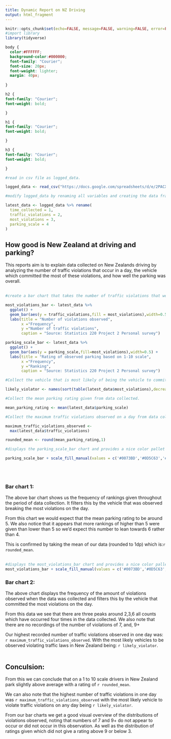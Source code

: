 ---
title: Dynamic Report on NZ Driving
output: html_fragment
---

```{r setup, include=FALSE}
knitr::opts_chunk$set(echo=FALSE, message=FALSE, warning=FALSE, error=FALSE)
#import library
library(tidyverse)

```

```{css}
body {
  color:#FFFFFF;
  background-color:#000000;
  font-family: "Courier";
  font-size: 20px;
  font-weight: lighter;
  margin: 40px;
  
}

h2 {
font-family: "Courier";
font-weight: bold;

}

h1 {
font-family: "Courier";
font-weight: bold;

}

h3 {
font-family: "Courier";
font-weight: bold;

}
```


```{r}
#read in csv file as logged_data.

logged_data <- read_csv("https://docs.google.com/spreadsheets/d/e/2PACX-1vQ1ExtkiezgETArhUnrrDROq5LsaGra2mgt4KwFIRMJxZsF8xpi-vrjU-DxmtVEzgHai2XMU48QcXAO/pub?gid=2116230245&single=true&output=csv")

#modify logged_data by renaming all variables and creating the data frame latest_data.

latest_data <- logged_data %>% rename(
  time_collected = 1,
  traffic_violations = 2,
  most_violations = 3,
  parking_scale = 4
)

```

## How good is New Zealand at driving and parking?

This reports aim is to explain data collected on New Zealands driving by analyzing the number of traffic violations that occur in a day, the vehicle which committed the most of these violations, and how well the parking was overall.
<br>
<br>
```{r}
#create a bar chart that takes the number of traffic violations that were observed and filters the graph via the vehicle that committed the most violations on that day. 

most_violations_bar <- latest_data %>%
  ggplot() +
  geom_bar(aes(y = traffic_violations,fill = most_violations),width=0.5) +
  labs(title = "Number of violations observed", 
       x ="Frequency",
       y ="Number of traffic violations",
       caption = "Source: Statistics 220 Project 2 Personal survey")
```
```{r}
parking_scale_bar <- latest_data %>%
  ggplot() +
  geom_bar(aes(y = parking_scale,fill=most_violations),width=0.5) +
  labs(title = "Rating of observed parking based on 1-10 scale",
       x ="Frequency",
       y ="Ranking",
       caption = "Source: Statistics 220 Project 2 Personal survey")

```

```{r}
#Collect the vehicle that is most likely of being the vehicle to commit a violation.

likely_violator <- names(sort(table(latest_data$most_violations),decreasing = TRUE))[1] %>% noquote() %>% tolower()

#Collect the mean parking rating given from data collected.

mean_parking_rating <- mean(latest_data$parking_scale)

#Collect the maximum traffic violations observed on a day from data collected. Then round it to 1dp.

maximum_traffic_violations_observed <-
  max(latest_data$traffic_violations)

rounded_mean <- round(mean_parking_rating,1)
```

```{r}
#displays the parking_scale_bar chart and provides a nice color pallet to the keys for groupings.

parking_scale_bar + scale_fill_manual(values = c('#0073BD','#0D5C63','#44A1A0','#78CDD7','#247B7B'))

```
<br>
<br>

### Bar chart 1:
The above bar chart shows us the frequency of rankings given throughout the period of data collection. It filters this by the vehicle that was observed breaking the most violations on the day. 

From this chart we would expect that the mean parking rating to be around 5. We also notice that it appears that more rankings of higher than 5 were given than lower than 5 so we'd expect this number to lean towards 6 rather than 4. 

This is confirmed by taking the mean of our data (rounded to 1dp) which is:`r rounded_mean`.
<br>
<br>

```{r}
#displays the most_violations_bar chart and provides a nice color pallet to the keys for groupings.
most_violations_bar + scale_fill_manual(values = c('#0073BD','#0D5C63','#44A1A0','#78CDD7','#247B7B'))
```

### Bar chart 2:

The above chart displays the frequency of the amount of violations observed when the data was collected and filters this by the vehicle that committed the most violations on the day. 

From this data we see that there are three peaks around 2,3,6 all counts which have occurred four times in the data collected. We also note that there are no recordings of the number of violations of 7, and, 9+ 

Our highest recorded number of traffic violations observed in one day was: `r maximum_traffic_violations_observed`. 
With the most likely vehicles to be observed violating traffic laws in New Zealand being: `r likely_violator`.
<br>
<br>

## Conculsion:

From this we can conclude that on a 1 to 10 scale drivers in New Zealand park slightly above average with a rating of `r rounded_mean`.  

We can also note that the highest number of traffic violations in one day was `r maximum_traffic_violations_observed` with the most likely vehicle to violate traffic violations on any day being `r likely_violator`. 

From our bar charts we get a good visual overview of the distributions of violations observed, noting that numbers of 7 and 9+ do not appear to occur or did not occur in this observation. As well as the distribution of ratings given which did not give a rating above 9 or below 3.



